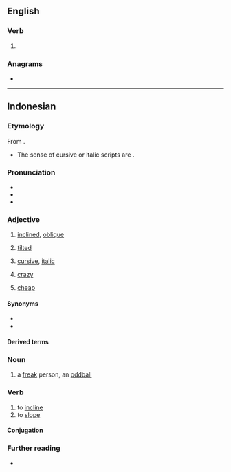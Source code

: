 ==English==

===Verb===
{{head|en|verb form}}

# {{present participle of|en|mire|nocat=1}}

===Anagrams===
* {{anagrams|en|a=giimnr|MRIing|riming}}

----

==Indonesian==

===Etymology===
From {{inh|id|ms|miring}}.
* The sense of cursive or italic scripts are {{sl|id|zh|-}} {{zh-l|斜體|t=italics, slanting script}}.

===Pronunciation===
* {{IPA|id|[ˈmirɪŋ]|qual1=}}
* {{hyphenation|id|mi|ring}}
* {{rhymes|id|ring|ing|ng|s=2}}

===Adjective===
{{id-adj}}

# [[inclined]], [[oblique]]
#: {{syn|id|landai}}
#: {{ant|id|datar}}
# [[tilted]]
#: {{syn|id|condong}}
# [[cursive]], [[italic]]
#: {{syn|id|kursif|italik}}
# {{lb|id|figurative}} [[crazy]]
#: {{syn|id|gila|sinting}}
# {{lb|id|figurative}} [[cheap]]
#: {{syn|id|murah}}

====Synonyms====
* {{l|id|mereng}}
* {{l|id|senget}}

====Derived terms====
{{der4|id|
| kemiringan
| memiringkan
|}}

===Noun===
{{id-noun}}

# a [[freak]] person, an [[oddball]]

===Verb===
{{head|id|verb}}

# to [[incline]]
# to [[slope]]

====Conjugation====
{{id-conj|meng|m|iring|adj=1}}

===Further reading===
* {{R:KBBI Daring}}